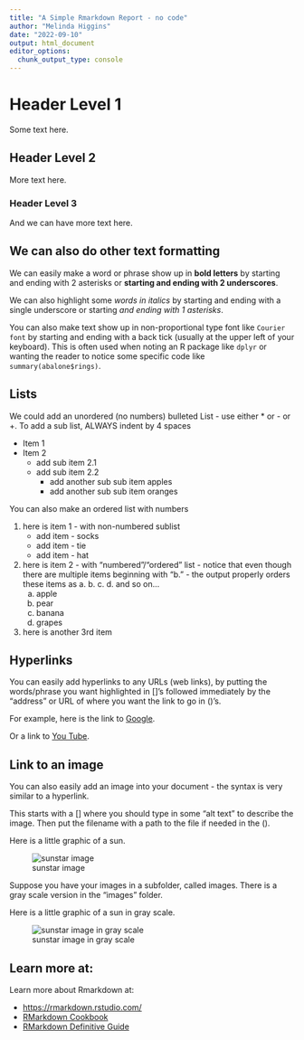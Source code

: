 ```yaml
---
title: "A Simple Rmarkdown Report - no code"
author: "Melinda Higgins"
date: "2022-09-10"
output: html_document
editor_options: 
  chunk_output_type: console
---
```


# Header Level 1

Some text here.

## Header Level 2

More text here.

### Header Level 3

And we can have more text here.

## We can also do other text formatting

We can easily make a word or phrase show up in **bold letters** by starting and ending with 2 asterisks or **starting and ending with 2 underscores**.

We can also highlight some *words in italics* by starting and ending with a single underscore or starting *and ending with 1 asterisks*.

You can also make text show up in non-proportional type font like `Courier font` by starting and ending with a back tick (usually at the upper left of your keyboard). This is often used when noting an R package like `dplyr` or wanting the reader to notice some specific code like `summary(abalone$rings)`.

## Lists

We could add an unordered (no numbers) bulleted List - use either \* or - or +. To add a sub list, ALWAYS indent by 4 spaces

-   Item 1
-   Item 2
    -   add sub item 2.1
    -   add sub item 2.2
        -   add another sub sub item apples
        -   add another sub sub item oranges

You can also make an ordered list with numbers

1.  here is item 1 - with non-numbered sublist
    -   add item - socks
    -   add item - tie
    -   add item - hat
2.  here is item 2 - with "numbered"/"ordered" list - notice that even though there are multiple items beginning with "b." - the output properly orders these items as a. b. c. d. and so on...
    a.  apple
    b.  pear
    c.  banana
    d.  grapes
3.  here is another 3rd item

## Hyperlinks

You can easily add hyperlinks to any URLs (web links), by putting the words/phrase you want highlighted in []'s followed immediately by the "address" or URL of where you want the link to go in ()'s.

For example, here is the link to [Google](https://www.google.com).

Or a link to [You Tube](https://youtube.com).

## Link to an image

You can also easily add an image into your document - the syntax is very similar to a hyperlink.

This starts with a [] where you should type in some "alt text" to describe the image. Then put the filename with a path to the file if needed in the ().

Here is a little graphic of a sun.

![sunstar image](sunstar.png)

Suppose you have your images in a subfolder, called images. There is a gray scale version in the "images" folder.

Here is a little graphic of a sun in gray scale.

![sunstar image in gray scale](images/sunstar_gray.png)

## Learn more at:

Learn more about Rmarkdown at:

-   <https://rmarkdown.rstudio.com/>
-   [RMarkdown Cookbook](https://bookdown.org/yihui/rmarkdown-cookbook/)
-   [RMarkdown Definitive Guide](https://bookdown.org/yihui/rmarkdown/)
